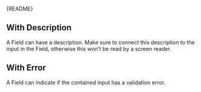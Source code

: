 
<Meta of={FieldStories} />

<Markdown>{README}</Markdown>

<Primary />

<Controls />

## With Description

A Field can have a description.
Make sure to connect this description to the input in the Field,
otherwise this won’t be read by a screen reader.

<Canvas of={FieldStories.WithDescription} />

## With Error

A Field can indicate if the contained input has a validation error.

<Canvas of={FieldStories.WithError} />
